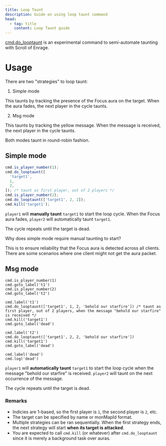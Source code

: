 ```yaml
---
title: Loop Taunt
description: Guide on using loop taunt command
head:
  - tag: title
    content: Loop Taunt guide
---
```



[cmd.do_looptaunt](/api/misc#cmddo_looptaunt) is an experimental command to semi-automate taunting with Scroll of Enrage.

# Usage

There are two "strategies" to loop taunt:

1. Simple mode

This taunts by tracking the presence of the Focus aura on the target. When the aura fades, the next player in the cycle taunts.

2. Msg mode

This taunts by tracking the yellow message. When the message is received, the next player in the cycle taunts.

Both modes taunt in round-robin fashion.

## Simple mode

```js
cmd.is_player_number(1);
cmd.do_looptaunt([
  'target1',
  1,
  2,
]); /* taunt as first player, out of 2 players */
cmd.is_player_number(2);
cmd.do_looptaunt(['target1', 2, 2]);
cmd.kill('target1');
```

`player1` will **manually taunt** `target1` to start the loop cycle. When the Focus aura fades, `player2` will automatically taunt `target1`.

The cycle repeats until the target is dead.

<Aside type="note">
Why does simple mode require manual taunting to start?

This is to ensure reliability that the Focus aura is detected across all clients. There are some scenarios where one client might not get the aura packet.

</Aside>

## Msg mode

```
cmd.is_player_number(1)
cmd.goto_label('t1')
cmd.is_player_number(2)
cmd.goto_label('t2')

cmd.label('t1')
cmd.do_looptaunt(['target1', 1, 2, 'behold our starfire']) /* taunt as first player, out of 2 players, when the message "behold our starfire" is received */
cmd.kill('target1')
cmd.goto_label('dead')

cmd.label('t2')
cmd.do_looptaunt(['target1', 2, 2, 'behold our starfire'])
cmd.kill('target1')
cmd.goto_label('dead')

cmd.label('dead')
cmd.log('dead')
```

`player1` will **automatically taunt** `target1` to start the loop cycle when the message "behold our starfire" is received. `player2` will taunt on the next occurrence of the message.

The cycle repeats until the target is dead.

### Remarks

- Indicies are 1-based, so the first player is `1`, the second player is `2`, etc.
- The target can be specified by name or monMapId format.
- Multiple strategies can be ran sequentially. When the first strategy ends, the next strategy will start **when its target is attacked**.
- You are expected to call `cmd.kill` (or whatever) after `cmd.do_looptaunt` since it is merely a background task over auras.
